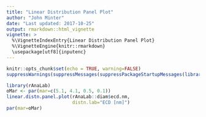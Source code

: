 ```yaml
---
title: "Linear Distribution Panel Plot"
author: "John Minter"
date: "Last updated: 2017-10-25"
output: rmarkdown::html_vignette
vignette: >
  %\VignetteIndexEntry{Linear Distribution Panel Plot}
  %\VignetteEngine{knitr::rmarkdown}
  \usepackage[utf8]{inputenc}
---
```

```r
knitr::opts_chunk$set(echo = TRUE, warning=FALSE)
suppressWarnings(suppressMessages(suppressPackageStartupMessages(library(rAnaLab))))
```

```r
library(rAnaLab)
oMar <- par(mar=c(5.1, 4.1, 0.5, 0.1))
linear.distn.panel.plot(rAnaLab::diam$ecd.nm,
                        distn.lab="ECD [nm]")
par(mar=oMar)
```
